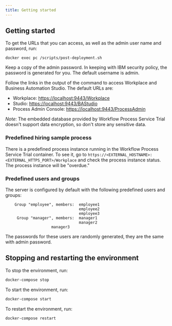 ```yaml
---
title: Getting started
---
```


## Getting started 

To get the URLs that you can access, as well as the admin user name and password, run:


```
docker exec pc /scripts/post-deployment.sh
```

Keep a copy of the admin password. In keeping with IBM security policy, the password is generated for you. The default username is admin. 

Follow the links in the output of the command to access Workplace and Business Automation Studio. The default URLs are:
- Workplace: [https://localhost:9443/Workplace](https://localhost:9443/Workplace)
- Studio: [https://localhost:9443/BAStudio](https://localhost:9443/BAStudio)
- Process Admin Console: [https://localhost:9443/ProcessAdmin](https://localhost:9443/BAStudio)
 
*Note*: The embedded database provided by Workflow Process Service Trial doesn't support data encryption, so don't store any sensitive data.

### Predefined hiring sample process

There is a predefined process instance running in the Workflow Process Service Trial container. To see it, go to  `https://<EXTERNAL_HOSTNAME>:<EXTERNAL_HTTPS_PORT>/Workplace` and check the process instance status. The process instance will be "overdue."

### Predefined users and groups

The server is configured by default with the following predefined users and groups:

``` 
    Group "employee", members:  employee1
                                employee2
                                employee3
     Group "manager", members:  manager1  
                                manager2
			        manager3
```

The passwords for these users are randomly generated, they are the same with admin password. 

## Stopping and restarting the environment

To stop the environment, run:

```bash
docker-compose stop
```

To start the environment, run:

```bash
docker-compose start
```

To restart the environment, run:

```bash
docker-compose restart
```
